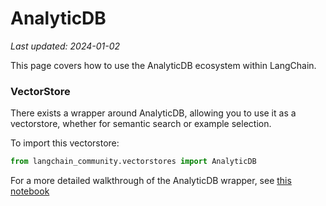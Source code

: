 # AnalyticDB
*Last updated: 2024-01-02*

This page covers how to use the AnalyticDB ecosystem within LangChain.

### VectorStore

There exists a wrapper around AnalyticDB, allowing you to use it as a vectorstore,
whether for semantic search or example selection.

To import this vectorstore:
```python
from langchain_community.vectorstores import AnalyticDB
```

For a more detailed walkthrough of the AnalyticDB wrapper, see [this notebook](/docs/integrations/vectorstores/analyticdb)
